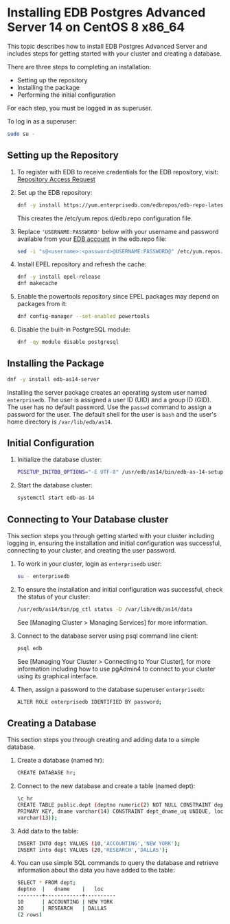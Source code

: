 # Installing EDB Postgres Advanced Server 14 on CentOS 8 x86_64

This topic describes how to install EDB Postgres Advanced Server and includes steps for getting started with your cluster and creating a database.

There are three steps to completing an installation:

- Setting up the repository
- Installing the package
- Performing the initial configuration

For each step, you must be logged in as superuser.

To log in as a superuser:

```sh
sudo su -
```

## Setting up the Repository

1. To register with EDB to receive credentials for the EDB repository, visit: [Repository Access Request](https://www.enterprisedb.com/repository-access-request)

1. Set up the EDB repository:

   ```sh
   dnf -y install https://yum.enterprisedb.com/edbrepos/edb-repo-latest.noarch.rpm
   ```

   This creates the /etc/yum.repos.d/edb.repo configuration file.

1. Replace `'USERNAME:PASSWORD'` below with your username and password available from your
   [EDB account](https://www.enterprisedb.com/user) in the edb.repo file:

   ```sh
   sed -i "s@<username>:<password>@USERNAME:PASSWORD@" /etc/yum.repos.d/edb.repo
   ```

1. Install EPEL repository and refresh the cache:

   ```sh
   dnf -y install epel-release
   dnf makecache
   ```

1. Enable the powertools repository since EPEL packages may depend on packages from it:

   ```sh
   dnf config-manager --set-enabled powertools
   ```

1. Disable the built-in PostgreSQL module:

   ```sh
   dnf -qy module disable postgresql
   ```

## Installing the Package

```sh
dnf -y install edb-as14-server
```

Installing the server package creates an operating system user named `enterprisedb`. The user is assigned a user ID (UID) and a group ID (GID). The user has no default password. Use the `passwd` command to assign a password for the user. The default shell for the user is `bash` and the user's home directory is `/var/lib/edb/as14`.

## Initial Configuration

1. Initialize the database cluster:

   ```sh
   PGSETUP_INITDB_OPTIONS="-E UTF-8" /usr/edb/as14/bin/edb-as-14-setup initdb
   ```

1. Start the database cluster:

   ```sh
   systemctl start edb-as-14
   ```

## Connecting to Your Database cluster

This section steps you through getting started with your cluster including logging in, ensuring the installation and initial configuration was successful, connecting to your cluster, and creating the user password.

1. To work in your cluster, login as `enterprisedb` user:

   ```sh
   su - enterprisedb
   ```

1. To ensure the installation and initial configuration was successful, check the status of your cluster:

   ```sh
   /usr/edb/as14/bin/pg_ctl status -D /var/lib/edb/as14/data
   ```

   See [Managing Cluster > Managing Services] for more information.

1. Connect to the database server using psql command line client:

   ```sh
   psql edb
   ```

   See [Managing Your Cluster > Connecting to Your Cluster], for more information including how to use pgAdmin4 to connect to your cluster using its graphical interface.

1. Then, assign a password to the database superuser `enterprisedb`:

   ```sh
   ALTER ROLE enterprisedb IDENTIFIED BY password;
   ```

## Creating a Database

This section steps you through creating and adding data to a simple database.

1. Create a database (named hr):

   ```sh
   CREATE DATABASE hr;
   ```

1. Connect to the new database and create a table (named dept):

   ```sh
   \c hr
   CREATE TABLE public.dept (deptno numeric(2) NOT NULL CONSTRAINT dept_pk
   PRIMARY KEY, dname varchar(14) CONSTRAINT dept_dname_uq UNIQUE, loc
   varchar(13));
   ```

1. Add data to the table:

   ```sh
   INSERT INTO dept VALUES (10,'ACCOUNTING','NEW YORK');
   INSERT into dept VALUES (20,'RESEARCH','DALLAS');
   ```

1. You can use simple SQL commands to query the database and retrieve information about the data you have added to the table:

   ```sh
   SELECT * FROM dept;
   deptno  |   dname    |   loc
   --------+------------+----------
   10      | ACCOUNTING | NEW YORK
   20      | RESEARCH   | DALLAS
   (2 rows)
   ```
